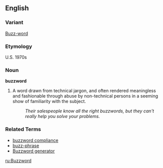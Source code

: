==English==
===Variant===
[[Buzz-word]]
===Etymology===
U.S. 1970s
===Noun===
'''buzzword'''

# A word drawn from technical jargon, and often rendered meaningless and fashionable through abuse by non-technical persons in a seeming show of familiarity with the subject.
#: ''Their salespeople know all the right buzzwords, but they can't really help you solve your problems.''

===Related Terms===
*[[buzzword compliance]]
*[[buzz-phrase]]
*[[Buzzword generator]]
[[ru:Buzzword]]